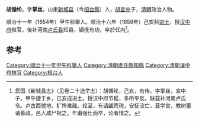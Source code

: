 '''胡循纶'''，字'''掌丝'''，山東[[新城县|新城县]]（今[[桓台縣|桓台縣]]）人，[[胡宣中|胡宣中]]子，[[清朝|清朝]]政治人物。

順治十一年（1654年）甲午科舉人。顺治十六年（1659年）己亥科[[进士|进士]]，授[[汉中府|汉中府]]推官，後补河南[[卢氏县|卢氏县]]知县，镇抚有功，卒於任内<ref>民国《新城县志》（见卷二十选举志）：胡循纶，己亥，有传。字掌丝，宣中子。甲午捷于乡，已亥成进士。授汉中府节推，多所平反。缺载补河南卢氏令。卢古西虢地，犷悍难戢。纶至，有请蠲荒税，安抚流亡，葺学宫，教树蓄诸善政。邑人咸尸祝之。年甫强仕而卒，论者惜之。</ref>。

==参考==
{{reflist}}
{{清朝人物小作品}}
{{順治十六年己亥科殿試金榜}}
{{DEFAULTSORT:Hu胡}}
[[Category:順治十一年甲午科舉人|Category:順治十一年甲午科舉人]]
[[Category:清朝盧氏縣知縣|Category:清朝盧氏縣知縣]]
[[Category:清朝漢中府推官|Category:清朝漢中府推官]]
[[Category:桓台人|Category:桓台人]]